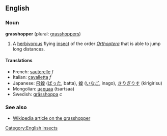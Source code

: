 ==English==
===Noun===
'''grasshopper''' (plural: [[grasshoppers]])

#A [[herbivorous]] flying [[insect]] of the order ''[[Orthoptera]]'' that is able to jump long distances.

====Translations====
*French: [[sauterelle]] ''f''
*Italian: [[cavalletta]] ''f''
*Japanese: [[飛蝗]] ([[ばった]], batta), [[蝗]] ([[いなご]], inago), [[きりぎりす]] (kirigirisu)
*Mongolian: [[царцаа]] (tsartsaa)
*Swedish: [[grässhoppa]] ''c''

===See also===
*[[w:Grasshopper|Wikipedia article on the grasshopper]]

[[Category:English insects]]